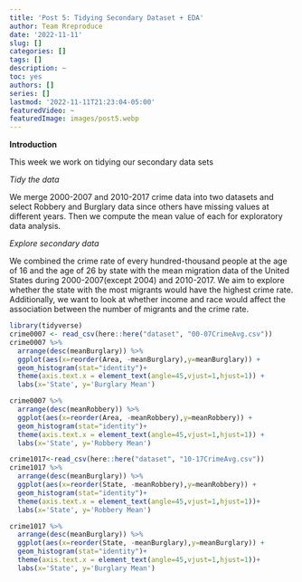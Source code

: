 ```yaml
---
title: 'Post 5: Tidying Secondary Dataset + EDA'
author: Team Rreproduce
date: '2022-11-11'
slug: []
categories: []
tags: []
description: ~
toc: yes
authors: []
series: []
lastmod: '2022-11-11T21:23:04-05:00'
featuredVideo: ~
featuredImage: images/post5.webp
---
```

**Introduction**

This week we work on tidying our secondary data sets 

*Tidy the data*

We merge 2000-2007 and 2010-2017 crime data into two datasets and select Robbery and Burglary data since others have missing values at different years. Then we compute the mean value of each for exploratory data analysis.

*Explore secondary data*

We combined the crime rate of every hundred-thousand people at the age of 16 and the age of 26 by state with the mean migration data of the United States during 2000-2007(except 2004) and 2010-2017. We aim to explore whether the state with the most migrants would have the highest crime rate. Additionally, we want to look at whether income and race would affect the association between the number of migrants and the crime rate. 

```r
library(tidyverse)
crime0007 <- read_csv(here::here("dataset", "00-07CrimeAvg.csv")) 
crime0007 %>%  
  arrange(desc(meanBurglary)) %>%
  ggplot(aes(x=reorder(Area, -meanBurglary),y=meanBurglary)) +
  geom_histogram(stat="identity")+
  theme(axis.text.x = element_text(angle=45,vjust=1,hjust=1)) +
  labs(x='State', y='Burglary Mean')
```

```r
crime0007 %>%  
  arrange(desc(meanRobbery)) %>%
  ggplot(aes(x=reorder(Area, -meanRobbery),y=meanRobbery)) +
  geom_histogram(stat="identity")+
  theme(axis.text.x = element_text(angle=45,vjust=1,hjust=1)) +
  labs(x='State', y='Robbery Mean')
```

```r
crime1017<-read_csv(here::here("dataset", "10-17CrimeAvg.csv"))
crime1017 %>%
  arrange(desc(meanBurglary)) %>%
  ggplot(aes(x=reorder(State, -meanRobbery),y=meanRobbery)) +
  geom_histogram(stat="identity")+
  theme(axis.text.x = element_text(angle=45,vjust=1,hjust=1))+
  labs(x='State', y='Robbery Mean')

```

```r
crime1017 %>%
  arrange(desc(meanBurglary)) %>%
  ggplot(aes(x=reorder(State, -meanBurglary),y=meanBurglary)) +
  geom_histogram(stat="identity")+
  theme(axis.text.x = element_text(angle=45,vjust=1,hjust=1))+
  labs(x='State', y='Burglary Mean')
```

